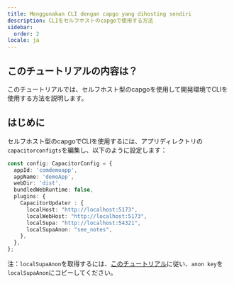 ```yaml
---
title: Menggunakan CLI dengan capgo yang dihosting sendiri
description: CLIをセルフホストのcapgoで使用する方法
sidebar:
  order: 2
locale: ja
---
```


## このチュートリアルの内容は？

このチュートリアルでは、セルフホスト型のcapgoを使用して開発環境でCLIを使用する方法を説明します。

## はじめに

セルフホスト型のcapgoでCLIを使用するには、アプリディレクトリの`capacitorconfigts`を編集し、以下のように設定します：

```ts
const config: CapacitorConfig = {
  appId: 'comdemoapp',
  appName: 'demoApp',
  webDir: 'dist',
  bundledWebRuntime: false,
  plugins: {
    CapacitorUpdater : {
      localHost: "http://localhost:5173",
      localWebHost: "http://localhost:5173",
      localSupa: "http://localhost:54321",
      localSupaAnon: "see_notes",
    },
  },
};
```

注：`localSupaAnon`を取得するには、[このチュートリアル](/docs/self-hosted/local-dev/getting-started/)に従い、`anon key`を`localSupaAnon`にコピーしてください。